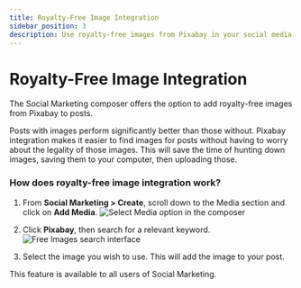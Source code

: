 ```yaml
---
title: Royalty-Free Image Integration
sidebar_position: 3
description: Use royalty-free images from Pixabay in your social media posts
---
```


# Royalty-Free Image Integration

The Social Marketing composer offers the option to add royalty-free images from Pixabay to posts.

Posts with images perform significantly better than those without. Pixabay integration makes it easier to find images for posts without having to worry about the legality of those images. This will save the time of hunting down images, saving them to your computer, then uploading those.

### How does royalty-free image integration work?

1. From **Social Marketing > Create**, scroll down to the Media section and click on **Add Media**.
   ![Select Media option in the composer](./img/add-media-sm.png)

2. Click **Pixabay**, then search for a relevant keyword.
   ![Free Images search interface](./img/sm-pixabay-image-search.png)

3. Select the image you wish to use. This will add the image to your post.

This feature is available to all users of Social Marketing.
